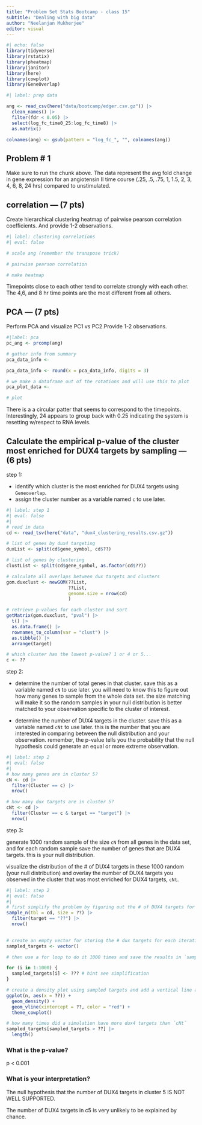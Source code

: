 ```yaml
---
title: "Problem Set Stats Bootcamp - class 15"
subtitle: "Dealing with big data"
author: "Neelanjan Mukherjee"
editor: visual
---
```


```r
#| echo: false
library(tidyverse)
library(rstatix)
library(pheatmap)
library(janitor)
library(here)
library(cowplot)
library(GeneOverlap)
```

```r
#| label: prep data

ang <- read_csv(here("data/bootcamp/edger.csv.gz")) |>
  clean_names() |>
  filter(fdr < 0.05) |>
  select(log_fc_time0_25:log_fc_time8) |>
  as.matrix()

colnames(ang) <- gsub(pattern = "log_fc_", "", colnames(ang))
```

## Problem \# 1

Make sure to run the chunk above. The data represent the avg fold change in gene expression for an angiotensin II time course (.25, .5, .75, 1, 1.5, 2, 3, 4, 6, 8, 24 hrs) compared to unstimulated.

## correlation --- (7 pts)

Create hierarchical clustering heatmap of pairwise pearson correlation coefficients. And provide 1-2 observations.

```r
#| label: clustering correlations
#| eval: false

# scale ang (remember the transpose trick)

# pairwise pearson correlation

# make heatmap

```

Timepoints close to each other tend to correlate strongly with each other. The 4,6, and 8 hr time points are the most different from all others.

## PCA --- (7 pts)

Perform PCA and visualize PC1 vs PC2.Provide 1-2 observations.

```r
#|label: pca
pc_ang <- prcomp(ang)

# gather info from summary
pca_data_info <- 

pca_data_info <- round(x = pca_data_info, digits = 3)

# we make a dataframe out of the rotations and will use this to plot
pca_plot_data <- 

# plot

```

There is a a circular patter that seems to correspond to the timepoints. Interestingly, 24 appears to group back with 0.25 indicating the system is resetting w/respect to RNA levels.

## Calculate the empirical p-value of the cluster most enriched for DUX4 targets by sampling --- (6 pts) {.smaller}

step 1:

-   identify which cluster is the most enriched for DUX4 targets using `Geneoverlap`.
-   assign the cluster number as a variable named `c` to use later.

```r
#| label: step 1
#| eval: false
#| 
# read in data
cd <- read_tsv(here("data", "dux4_clustering_results.csv.gz"))

# list of genes by dux4 targeting
duxList <- split(cd$gene_symbol, cd$??)

# list of genes by clustering
clustList <- split(cd$gene_symbol, as.factor(cd$??))

# calculate all overlaps between dux targets and clusters
gom.duxclust <- newGOM(??List,
                       ??List,
                       genome.size = nrow(cd)
                       )

# retrieve p-values for each cluster and sort
getMatrix(gom.duxclust, "pval") |>
  t() |>
  as.data.frame() |>
  rownames_to_column(var = "clust") |>
  as.tibble() |>
  arrange(target)

# which cluster has the lowest p-value? 1 or 4 or 5...
c <- ??
```

step 2:

-   determine the number of total genes in that cluster. save this as a variable named `cN` to use later. you will need to know this to figure out how many genes to sample from the whole data set. the size matching will make it so the random samples in your null distribution is better matched to your observation specific to the cluster of interest.

-   determine the number of DUX4 targets in the cluster. save this as a variable named `cNt` to use later. this is the number that you are interested in comparing between the null distribution and your observation. remember, the p-value tells you the probability that the null hypothesis could generate an equal or more extreme observation.

```r
#| label: step 2
#| eval: false
#| 
# how many genes are in cluster 5?
cN <- cd |>
  filter(Cluster == c) |>
  nrow()

# how many dux targets are in cluster 5?
cNt <- cd |>
  filter(Cluster == c & target == "target") |>
  nrow()

```

step 3:

generate 1000 random sample of the size `cN` from all genes in the data set, and for each random sample save the number of genes that are DUX4 targets. this is your null distribution.

visualize the distribution of the \# of DUX4 targets in these 1000 random (your null distribution) and overlay the number of DUX4 targets you observed in the cluster that was most enriched for DUX4 targets, `cNt`.

```r
#| label: step 2
#| eval: false
#| 
# first simplify the problem by figuring out the # of DUX4 targets for 1 random sample
sample_n(tbl = cd, size = ??) |>
  filter(target == "??") |>
  nrow()
  

# create an empty vector for storing the # dux targets for each iteration. call this `sampled_targets`
sampled_targets <- vector()

# then use a for loop to do it 1000 times and save the results in `sampled_targets`

for (i in 1:1000) {
  sampled_targets[i] <- ??? # hint see simplification
}

# create a density plot using sampled targets and add a vertical line at `cNt`
ggplot(n, aes(x = ??)) +
  geom_density() +
  geom_vline(xintercept = ??, color = "red") +
  theme_cowplot()

# how many times did a simulation have more dux4 targets than `cNt`
sampled_targets[sampled_targets > ??] |>
  length()

```

### What is the p-value?

p \< 0.001

### What is your interpretation?

The null hypothesis that the number of DUX4 targets in cluster 5 IS NOT WELL SUPPORTED.

The number of DUX4 targets in c5 is very unlikely to be explained by chance.
